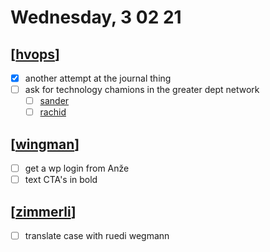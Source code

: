 # Wednesday, 3 02 21

## [[hvops]]

- [x] another attempt at the journal thing
- [ ] ask for technology chamions in the greater dept network
  - [ ] [sander](https://deptagency.slack.com/team/UFYSSEN1F)
  - [ ] [rachid](https://deptagency.slack.com/team/UFZT4NK61)

## [[wingman]]

- [ ] get a wp login from Anže
- [ ] text CTA's in bold

## [[zimmerli]]

- [ ] translate case with ruedi wegmann

[//begin]: # "Autogenerated link references for markdown compatibility"
[hvops]: ../projects/hvops/hvops.md "HV Operations Übersicht"
[wingman]: ../projects/wingman/wingman.md "Wingman"
[zimmerli]: ../projects/zimmerli/zimmerli.md "Zimmerli"
[//end]: # "Autogenerated link references"
